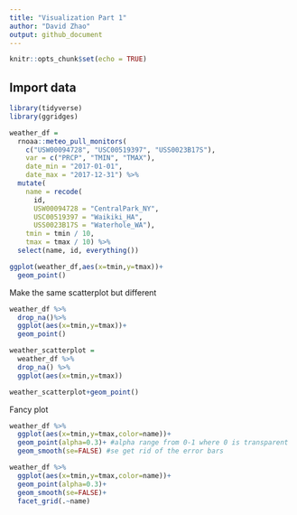 ```yaml
---
title: "Visualization Part 1"
author: "David Zhao"
output: github_document
---
```


```r
knitr::opts_chunk$set(echo = TRUE)
```

## Import data
```r
library(tidyverse)
library(ggridges)

```


```r
weather_df = 
  rnoaa::meteo_pull_monitors(
    c("USW00094728", "USC00519397", "USS0023B17S"),
    var = c("PRCP", "TMIN", "TMAX"), 
    date_min = "2017-01-01",
    date_max = "2017-12-31") %>%
  mutate(
    name = recode(
      id, 
      USW00094728 = "CentralPark_NY", 
      USC00519397 = "Waikiki_HA",
      USS0023B17S = "Waterhole_WA"),
    tmin = tmin / 10,
    tmax = tmax / 10) %>%
  select(name, id, everything())
```


```r
ggplot(weather_df,aes(x=tmin,y=tmax))+
  geom_point()
```

Make the same scatterplot but different 

```r
weather_df %>% 
  drop_na()%>%
  ggplot(aes(x=tmin,y=tmax))+
  geom_point()
```

```r
weather_scatterplot =
  weather_df %>%
  drop_na() %>%
  ggplot(aes(x=tmin,y=tmax))

weather_scatterplot+geom_point()

```


Fancy plot
```r
weather_df %>% 
  ggplot(aes(x=tmin,y=tmax,color=name))+
  geom_point(alpha=0.3)+ #alpha range from 0-1 where 0 is transparent 
  geom_smooth(se=FALSE) #se get rid of the error bars
```



```r
weather_df %>% 
  ggplot(aes(x=tmin,y=tmax,color=name))+
  geom_point(alpha=0.3)+
  geom_smooth(se=FALSE)+
  facet_grid(.~name)
```

